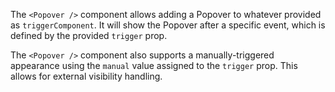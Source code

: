 The `<Popover />` component allows adding a Popover to whatever provided as `triggerComponent`. It will show the Popover after a specific event, which is defined by the provided `trigger` prop.

The `<Popover />` component also supports a manually-triggered appearance using the `manual` value assigned to the `trigger` prop. This allows for external visibility handling.